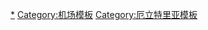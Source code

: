 {{navbox
| name  = 厄立特里亞機場
| style = width:720px
| title = {{flagicon|Eritrea}}[[厄利垂亞機場列表|厄立特里亞機場]]
| list1 = [[阿斯馬拉國際機場]]、[[阿薩布國際機場]]、[[馬薩瓦國際機場]]、Agordat機場、Teseney機場
}}

<noinclude>
[[Category:厄立特里亞機場|*]]
[[Category:机场模板]]
[[Category:厄立特里亚模板]]
</noinclude>